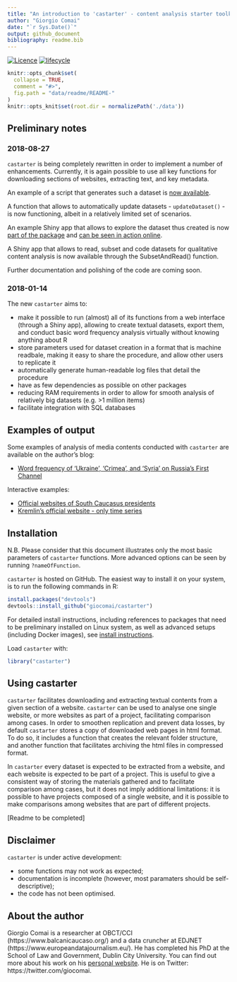 ```yaml
---
title: "An introduction to 'castarter' - content analysis starter toolkit for R"
author: "Giorgio Comai"
date: "`r Sys.Date()`"
output: github_document
bibliography: readme.bib
---
```

[![Licence](https://img.shields.io/badge/licence-GPL--3-blue.svg)](https://www.gnu.org/licenses/gpl-3.0.en.html)
[![lifecycle](https://img.shields.io/badge/lifecycle-maturing-blue.svg)](https://www.tidyverse.org/lifecycle/#maturing)
<!-- README.md is generated from README.Rmd. Please edit that file -->

```r
knitr::opts_chunk$set(
  collapse = TRUE,
  comment = "#>",
  fig.path = "data/readme/README-"
)
knitr::opts_knit$set(root.dir = normalizePath('./data'))
```

## Preliminary notes

### 2018-08-27

`castarter` is being completely rewritten in order to implement a number of enhancements. Currently, it is again possible to use all key functions for downloading sections of websites, extracting text, and key metadata. 

An example of a script that generates such a dataset is [now available](https://github.com/giocomai/castarter/blob/master/inst/extdata/R-Script-examples/Kremlin_en.R).

A function that allows to automatically update datasets - `updateDataset()` - is now functioning, albeit in a relatively limited set of scenarios.

An example Shiny app that allows to explore the dataset thus created is now [part of the package](https://github.com/giocomai/castarter/tree/master/inst/extdata/shiny/DatasetAnalysis) and [can be seen in action online](https://giocomai.shinyapps.io/Kremlin_en/).

A Shiny app that allows to read, subset and code datasets for qualitative content analysis is now available through the SubsetAndRead() function. 

Further documentation and polishing of the code are coming soon.

### 2018-01-14

The new `castarter` aims to:

- make it possible to run (almost) all of its functions from a web interface (through a Shiny app), allowing to create textual datasets, export them, and conduct basic word frequency analysis virtually without knowing anything about R
- store parameters used for dataset creation in a format that is machine readbale, making it easy to share the procedure, and allow other users to replicate it
- automatically generate human-readable log files that detail the procedure
- have as few dependencies as possible on other packages
- reducing RAM requirements in order to allow for smooth analysis of relatively big datasets (e.g. >1 million items)
- facilitate integration with SQL databases

## Examples of output
Some examples of analysis of media contents conducted with `castarter` are available on the author's blog:

* [Word frequency of ‘Ukraine’, ‘Crimea’, and ‘Syria’ on Russia’s First Channel](http://www.giorgiocomai.eu/2015/11/03/word-frequency-of-ukraine-crimea-and-syria-on-russias-first-channel/)


Interactive examples:

* [Official websites of South Caucasus presidents](https://giocomai.shinyapps.io/SouthCaucasusPresidents/)
* [Kremlin's official website - only time series](https://giocomai.shinyapps.io/Kremlin_en/)

## Installation

N.B. Please consider that this document illustrates only the most basic parameters of `castarter` functions. More advanced options can be seen by running `?nameOfFunction`.

`castarter` is hosted on GitHub. The easiest way to install it on your system, is to run the following commands in R:

``` r
install.packages("devtools")
devtools::install_github("giocomai/castarter")
```

For detailed install instructions, including references to packages that need to be preliminary installed on Linux system, as well as advanced setups (including Docker images), see [install instructions](./install.md).

Load `castarter` with:
```r
library("castarter")
```

## Using castarter
`castarter` facilitates downloading and extracting textual contents from a given section of a website. `castarter` can be used to analyse one single website, or more websites as part of a project, facilitating comparison among cases. In order to smoothen replication and prevent data losses, by default `castarter` stores a copy of downloaded web pages in html format. To do so, it includes a function that creates the relevant folder structure, and another function that facilitates archiving the html files in compressed format.

In `castarter` every dataset is expected to be extracted from a website, and each website is expected to be part of a project. This is useful to give a consistent way of storing the materials gathered and to facilitate comparison among cases, but it does not imply additional limitations: it is possible to have projects composed of a single website, and it is possible to make comparisons among websites that are part of different projects. 

[Readme to be completed]

## Disclaimer
`castarter` is under active development:

* some functions may not work as expected;
* documentation is incomplete (however, most paramaters should be self-descriptive);
* the code has not been optimised. 

## About the author
Giorgio Comai is a researcher at OBCT/CCI (https://www.balcanicaucaso.org/) and a data cruncher at EDJNET (https://www.europeandatajournalism.eu/). He has completed his PhD at the School of Law and Government, Dublin City University. You can find out more about his work on his [personal website](http://giorgiocomai.eu/). He is on Twitter: https://twitter.com/giocomai.
